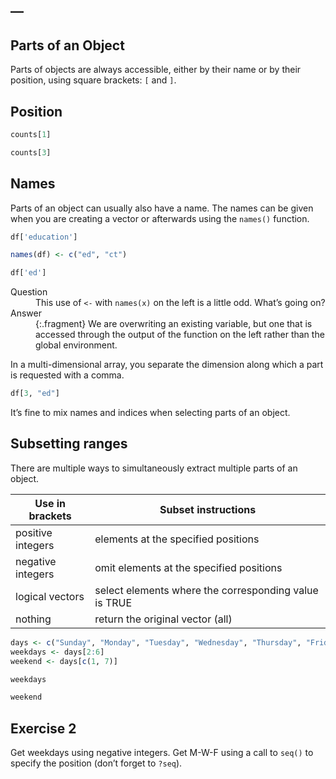 ---
---

## Parts of an Object

Parts of objects are always accessible, either by their name or by their position, using square brackets: `[` and `]`.

## Position

```{r}
counts[1]
```

```{r}
counts[3]
```

<!--split-->

## Names

Parts of an object can usually also have a name. The names can be given when you are creating a vector or afterwards using the `names()` function. 

```{r}
df['education']
```

<!--split-->

```{r title="lesson-2.R"}
names(df) <- c("ed", "ct")
```

```{r}
df['ed']
```

Question
: This use of `<-` with `names(x)` on the left is a little odd. What’s going on?

Answer
: {:.fragment} We are overwriting an existing variable, but one that is accessed through the output of the function on the left rather than the global environment.

<!--split-->

In a multi-dimensional array, you separate the dimension along which a part is requested with a comma.

```{r}
df[3, "ed"]
```

It's fine to mix names and indices when selecting parts of an object.

<!--split-->

## Subsetting ranges

There are multiple ways to simultaneously extract multiple parts of an object.

| Use in brackets   | Subset instructions                                   |
|-------------------+-------------------------------------------------------|
| positive integers | elements at the specified positions                   |
| negative integers | omit elements at the specified positions              |
| logical vectors   | select elements where the corresponding value is TRUE |
| nothing           | return the original vector (all)                      |

<!--split-->

```{r title="lesson-2.R"}
days <- c("Sunday", "Monday", "Tuesday", "Wednesday", "Thursday", "Friday", "Saturday")
weekdays <- days[2:6]
weekend <- days[c(1, 7)]
```

```{r}
weekdays
```

```{r}
weekend
```

<!--split-->

## Exercise 2

Get weekdays using negative integers. Get M-W-F using a call to `seq()` to specify the position (don't forget to `?seq`).
